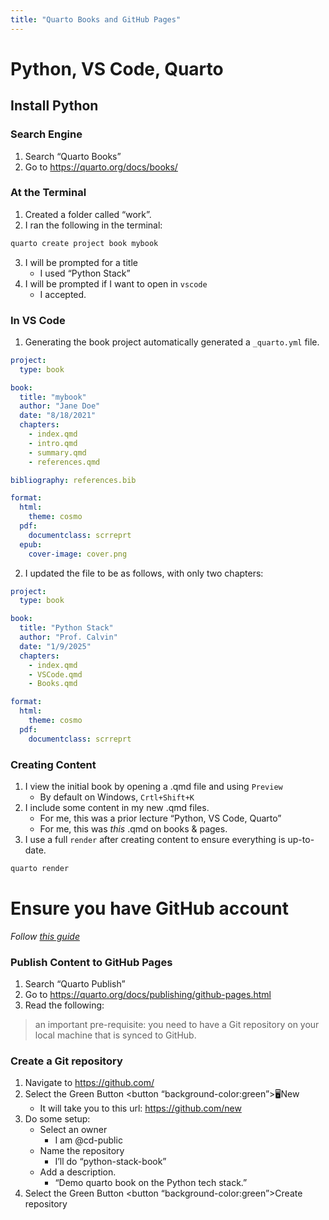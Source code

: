 ```yaml
---
title: "Quarto Books and GitHub Pages"
---
```


# Python, VS Code, Quarto

## Install Python

### Search Engine

1. Search "Quarto Books"
2. Go to [https://quarto.org/docs/books/](https://quarto.org/docs/books/)

### At the Terminal

1. Created a folder called "work".
2. I ran the following in the terminal:

```.email
quarto create project book mybook
```
3. I will be prompted for a title
    -   I used "Python Stack"
4. I will be prompted if I want to open in `vscode`
    -   I accepted.

### In VS Code

1. Generating the book project automatically generated a `_quarto.yml` file.

```.yml
project:
  type: book

book:
  title: "mybook"
  author: "Jane Doe"
  date: "8/18/2021"
  chapters:
    - index.qmd
    - intro.qmd
    - summary.qmd
    - references.qmd

bibliography: references.bib

format:
  html:
    theme: cosmo
  pdf:
    documentclass: scrreprt
  epub:
    cover-image: cover.png
```

2. I updated the file to be as follows, with only two chapters:

```.yml
project:
  type: book

book:
  title: "Python Stack"
  author: "Prof. Calvin"
  date: "1/9/2025"
  chapters:
    - index.qmd
    - VSCode.qmd
    - Books.qmd

format:
  html:
    theme: cosmo
  pdf:
    documentclass: scrreprt
```

### Creating Content

1. I view the initial book by opening a .qmd file and using `Preview`
    -   By default on Windows, `Crtl+Shift+K`
2. I include some content in my new .qmd files.
    -   For me, this was a prior lecture "Python, VS Code, Quarto"
    -   For me, this was *this* .qmd on books & pages.
3. I use a full `render` after creating content to ensure everything is up-to-date.

```.email
quarto render
```

# Ensure you have GitHub account

*Follow [this guide](https://docs.github.com/en/get-started/start-your-journey/creating-an-account-on-github)*

### Publish Content to GitHub Pages

1. Search "Quarto Publish"
2. Go to [https://quarto.org/docs/publishing/github-pages.html](https://quarto.org/docs/publishing/github-pages.html)
3. Read the following:

> an important pre-requisite: you need to have a Git repository on your local machine that is synced to GitHub.

### Create a Git repository

1. Navigate to [https://github.com/](https://github.com/)
2. Select the Green Button <button "background-color:green">🖥️New</button>
    -   It will take you to this url: [https://github.com/new](https://github.com/new)
3. Do some setup:
    -   Select an owner
        -   I am @cd-public
    -   Name the repository 
        -   I'll do "python-stack-book"
    -   Add a description.
        -   "Demo quarto book on the Python tech stack."
4. Select the Green Button <button "background-color:green">Create repository</button>  

